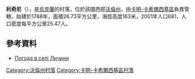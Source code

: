 {{coord|51|27|5|N|24|47|15|E|scale:30000|display=title}}

'''利奇尼'''（{{lang-uk|Личини}}），是[[烏克蘭|烏克蘭]]的村落，位於該國西部[[沃倫州|沃倫州]]，由[[卡明-卡希爾西基區|卡明-卡希爾西基區]]負責管轄，始建於1788年，面積26.73平方公里，海拔高度163米，2001年人口681，人口密度每平方公里25.47人。

==參考資料==
* [http://weather.in.ua/ua/volynskaja/13521 Погода в селі Личини]{{Wayback|url=http://weather.in.ua/ua/volynskaja/13521 |date=20160305113951 }}

[[Category:沃倫州村落|Category:沃倫州村落]]
[[Category:卡明-卡希爾西基區村落|Category:卡明-卡希爾西基區村落]]


{{Volyn-geo-stub}}
